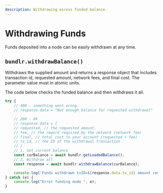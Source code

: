 ```yaml
---
description: Withdrawing excess funded balance.
---
```


# Withdrawing Funds

Funds deposited into a node can be easily withdrawn at any time.

## `bundlr.withdrawBalance()`

Withdraws the supplied amount and returns a response object that includes transaction id, requested amount, network fees, and final cost. The parameter value must in atomic units.

The code below checks the funded balance and then withdraws it all.

```js
try {
	// 400 - something went wrong
	// response.data = "Not enough balance for requested withdrawal"

	// 200 - Ok
	// response.data = {
	// requested, // the requested amount,
	// fee, // the reward required by the network (network fee)
	// final, // total cost to your account (requested + fee)
	// tx_id, // the ID of the withdrawal transaction
	// }
	// 1. Get current balance
	const curBalance = await bundlr.getLoadedBalance();
	// 2. Withdraw all
	const response = await bundlr.withdrawBalance(curBalance);

	console.log(`Funds withdrawn txID=${response.data.tx_id} amount requested=${response.data.requested}`);
} catch (e) {
	console.log("Error funding node ", e);
}
```
